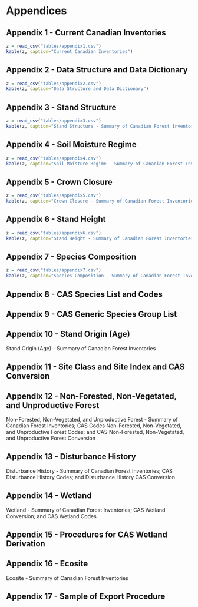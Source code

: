 # Appendices


## Appendix 1 - Current Canadian Inventories {-}


```r
z = read_csv("tables/appendix1.csv")
kable(z, caption="Current Canadian Inventories")
```


## Appendix 2 - Data Structure and Data Dictionary {-}

```r
z = read_csv("tables/appendix2.csv")
kable(z, caption="Data Structure and Data Dictionary")
```


## Appendix 3 - Stand Structure {-}

```r
z = read_csv("tables/appendix3.csv")
kable(z, caption="Stand Structure - Summary of Canadian Forest Inventories")
```


## Appendix 4 - Soil Moisture Regime {-}

```r
z = read_csv("tables/appendix4.csv")
kable(z, caption="Soil Moisture Regime - Summary of Canadian Forest Inventories and CAS Conversion")
```


## Appendix 5 - Crown Closure {-}

```r
z = read_csv("tables/appendix5.csv")
kable(z, caption="Crown Closure - Summary of Canadian Forest Inventories")
```


## Appendix 6 - Stand Height {-}

```r
z = read_csv("tables/appendix6.csv")
kable(z, caption="Stand Height - Summary of Canadian Forest Inventories")
```


## Appendix 7 - Species Composition {-}

```r
z = read_csv("tables/appendix7.csv")
kable(z, caption="Species Composition - Summary of Canadian Forest Inventories; and CAS Species Percent Translation (For Forest Inventories that do not provide species percent)")
```


## Appendix 8 - CAS Species List and Codes {-}


## Appendix 9 - CAS Generic Species Group List {-}


## Appendix 10 - Stand Origin (Age) {-}

Stand Origin (Age) - Summary of Canadian Forest Inventories


## Appendix 11 - Site Class and Site Index and CAS Conversion {-}


## Appendix 12 - Non-Forested, Non-Vegetated, and Unproductive Forest {-}

Non-Forested, Non-Vegetated, and Unproductive Forest - Summary of Canadian Forest Inventories; CAS Codes Non-Forested, Non-Vegetated, and Unproductive Forest Codes; and CAS Non-Forested, Non-Vegetated, and Unproductive Forest Conversion


## Appendix 13 - Disturbance History {-}

Disturbance History - Summary of Canadian Forest Inventories; CAS Disturbance History Codes; and Disturbance History CAS Conversion


## Appendix 14 - Wetland {-}

Wetland - Summary of Canadian Forest Inventories; CAS Wetland Conversion; and CAS Wetland Codes


## Appendix 15 - Procedures for CAS Wetland Derivation {-}


## Appendix 16 - Ecosite {-}

Ecosite - Summary of Canadian Forest Inventories


## Appendix 17 - Sample of Export Procedure {-}

